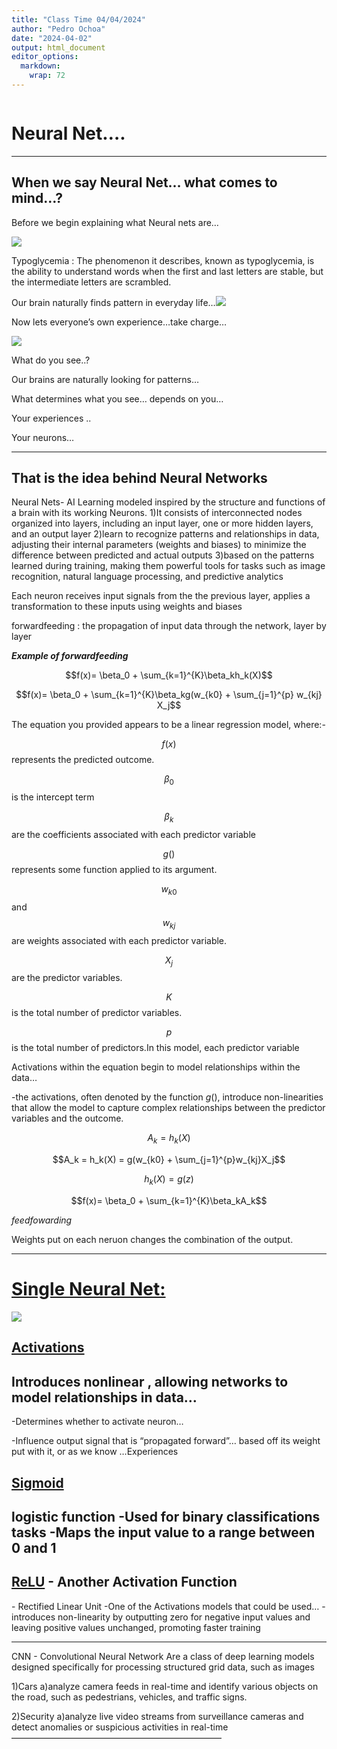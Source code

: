 ---
title: "Class Time 04/04/2024"
author: "Pedro Ochoa"
date: "2024-04-02"
output: html_document
editor_options: 
  markdown: 
    wrap: 72
---

```{r setup, include=FALSE}

```

# Neural Net....

---------------------------------------------------------------------------------------------------------------

## When we say Neural Net... what comes to mind...?

Before we begin explaining what Neural nets are...

![](images/Exampleu.jpg)

Typoglycemia : The phenomenon it describes, known as typoglycemia, is
the ability to understand words when the first and last letters are
stable, but the intermediate letters are scrambled.

Our brain naturally finds pattern in everyday
life...![](images/Example2.avif)

Now lets everyone's own experience...take charge...

![](images/duck-rabbit.avif)

What do you see..?

Our brains are naturally looking for patterns...

What determines what you see... depends on you...

Your experiences ..

Your neurons...

---------------------------------------------------------------------------------------------------------------

## That is the idea behind Neural Networks

Neural Nets- AI Learning modeled inspired by the structure and functions
of a brain with its working Neurons.
1)It consists of interconnected nodes organized into layers, including an input layer, one or more hidden layers, and an output layer
2)learn to recognize patterns and relationships in data, adjusting their internal parameters (weights and biases) to minimize the difference between predicted and actual outputs
3)based on the patterns learned during training, making them powerful tools for tasks such as image recognition, natural language processing, and predictive analytics

Each neuron receives input signals from the the previous layer, applies a transformation to these inputs using 
weights and biases

forwardfeeding : the propagation of input data through the network, layer by layer

***Example of forwardfeeding***

$$f(x)= \beta_0 + \sum_{k=1}^{K}\beta_kh_k(X)$$

$$f(x)= \beta_0 + \sum_{k=1}^{K}\beta_kg(w_{k0} + \sum_{j=1}^{p} w_{kj} X_j$$

The equation you provided appears to be a linear regression model,
where:-

$$f(x) $$ represents the predicted outcome.

$$\beta_0$$ is the intercept term

$$\beta_k$$ are the coefficients associated with each predictor variable

$$g()$$ represents some function applied to its argument.

$$w_{k0}$$ and $$w_{kj}$$ are weights associated with each predictor
variable.

$$X_j$$ are the predictor variables.

$$K$$ is the total number of predictor variables.

$$p$$ is the total number of predictors.In this model, each predictor
variable

Activations within the equation begin to model relationships within the
data...

-the activations, often denoted by the function $g()$, introduce
non-linearities that allow the model to capture complex relationships
between the predictor variables and the outcome.

$$A_k = h_k(X) $$

$$A_k = h_k(X) = g(w_{k0} + \sum_{j=1}^{p}w_{kj}X_j$$

$$h_k(X)=g(z) $$

$$f(x)= \beta_0 + \sum_{k=1}^{K}\beta_kA_k$$

*feedfowarding*

Weights put on each neruon changes the combination of the output.

---------------------------------------------------------------------------------------------------------------

# [**Single Neural Net:**]{.underline}

![](images/Single_Map.png)

## [**Activations**]{.underline} 

## Introduces nonlinear , allowing networks to model relationships in data...

-Determines whether to activate neuron...

-Influence output signal that is "propagated forward"... based off its
weight put with it, or as we know ...Experiences

## [Sigmoid]{.underline} 

## logistic function -Used for binary classifications tasks -Maps the input value to a range between 0 and 1

## [ReLU]{.underline} - Another Activation Function

\- Rectified Linear Unit -One of the Activations models that could be
used...
-introduces non-linearity by outputting zero for negative input values and leaving positive values unchanged, promoting faster training

------------------------------------------------------------------------

CNN - Convolutional Neural Network 
Are a class of deep learning models designed specifically for processing structured grid data, such as images

1)Cars
a)analyze camera feeds in real-time and identify various objects on the road, such as pedestrians, vehicles, and traffic signs. 

2)Security
a)analyze live video streams from surveillance cameras and detect anomalies or suspicious activities in real-time
------------------------------------------------------------------------

